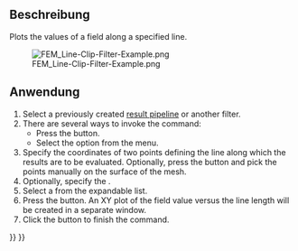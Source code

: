 <languages/>

<div lang="en" dir="ltr" class="mw-content-ltr">
{{Docnav
|[[FEM_PostFilterGlyph|Glyph filter]]
|[[FEM_PostFilterLinearizedStresses|Stress linearization plot]]
|[[FEM_Workbench|FEM]]
|IconL=FEM_PostFilterGlyph.svg
|IconR=FEM_PostFilterLinearizedStresses.svg
|IconC=Workbench_FEM.svg
}}
</div>

<div lang="en" dir="ltr" class="mw-content-ltr">
{{GuiCommand
|Name=FEM PostFilterDataAlongLine
|MenuLocation=Results → Line Clip Filter
|Workbenches=[[FEM_Workbench|FEM]]
|SeeAlso=[[FEM_PostPipelineFromResult|FEM Result pipeline]], [[FEM_tutorial|FEM tutorial]]
}}
</div>

<span id="Description"></span>
==Beschreibung==

<div lang="en" dir="ltr" class="mw-content-ltr">
Plots the values of a field along a specified line.
</div>

[[File:FEM_Line-Clip-Filter-Example.png]]

<div lang="en" dir="ltr" class="mw-content-ltr">
{{Caption|A line clip filter inside a [[FEM_PostFilterClipRegion|Region clip filter]].</br>
The Region clip filter is the semi-transparent object.</br>
The part of the line outside the Region clip filter is set to a value of zero and therefore appears blue.}}
</div>

<span id="Usage"></span>
==Anwendung==

<div lang="en" dir="ltr" class="mw-content-ltr">
# Select a previously created [[FEM_PostPipelineFromResult|result pipeline]] or another filter.
# There are several ways to invoke the command:
#* Press the {{Button|[[Image:FEM_PostFilterDataAlongLine.svg|16px]] [[FEM_PostFilterDataAlongLine|Line Clip Filter]]}} button.
#* Select the {{MenuCommand|Results → [[Image:FEM_PostFilterDataAlongLine.svg|16px]] Line Clip Filter}} option from the menu.
# Specify the coordinates of two points defining the line along which the results are to be evaluated. Optionally, press the {{Button|Select Points}} button and pick the points manually on the surface of the mesh.
# Optionally, specify the {{MenuCommand|Resolution}}.
# Select a {{MenuCommand|Field}} from the expandable list.
# Press the {{Button|Create Plot}} button. An XY plot of the field value versus the line length will be created in a separate window.
# Click the {{Button|OK}} button to finish the command.
</div>


<div lang="en" dir="ltr" class="mw-content-ltr">
{{Docnav
|[[FEM_PostFilterGlyph|Glyph filter]]
|[[FEM_PostFilterLinearizedStresses|Stress linearization plot]]
|[[FEM_Workbench|FEM]]
|IconL=FEM_PostFilterGlyph.svg
|IconR=FEM_PostFilterLinearizedStresses.svg
|IconC=Workbench_FEM.svg
}}
</div>

{{FEM Tools navi{{#translation:}}}}
{{Userdocnavi{{#translation:}}}}
{{clear}}